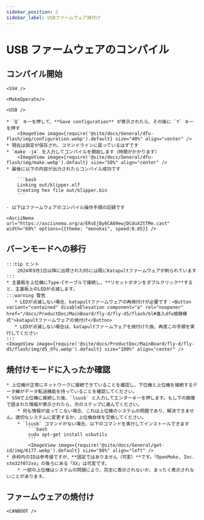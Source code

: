 ```yaml
---
sidebar_position: 2
sidebar_label: USBファームウェア焼付け
---
```




# USB ファームウェアのコンパイル


## コンパイル開始

    <SSH />

    <MakeOperate/>

    <USB />

    * `Q` キーを押して、**Save configuration** が表示されたら、その後に `Y` キーを押す
        <ImageView image={require('@site/docs/General/dfu-flash/img/configuration.webp').default} size="40%" align="center" />
    * 現在は設定が保存され、コマンドラインに戻っているはずです
    * `make -j4` を入力してコンパイルを開始します（時間がかかります）
        <ImageView image={require('@site/docs/General/dfu-flash/img/make.webp').default} size="50%" align="center" />
    * 最後に以下の内容が出力されたらコンパイル成功です

        ```bash
        Linking out/klipper.elf
        Creating hex file out/klipper.bin
        ```

    - 以下はファームウェアのコンパイル操作手順の記録です

    <AsciiNema url="https://asciinema.org/a/ERsEjBy6CA69ewjDCduXZtTMe.cast" width="60%" options={{theme: "monokai", speed:0.85}} />

## バーンモードへの移行

    :::tip ヒント
        2024年9月1日以降に出荷されたD5には既にKatapultファームウェアが刷られています
    :::
    * 主基板を上位機にType-Cケーブルで接続し、**リセットボタンをダブルクリック**すると、主基板上のLEDが点滅します。
    :::warning 警告
       * LEDが点滅しない場合、katapultファームウェアの再焼付けが必要です：<Button variant="contained" disableElevation component="a" rel="noopener" href="/docs/ProductDoc/MainBoard/fly-d/fly-d5/flash/bl#進入dfu燒錄模式">katapultファームウェアの焼付け</Button>
       * LEDが点滅しない場合は、katapultファームウェアを焼付けた後、再度この手順を実行してください
    :::
    <ImageView image={require('@site/docs/ProductDoc/MainBoard/fly-d/fly-d5/flash/img/d5_dfu.webp').default} size="100%" align="center" />
## 焼付けモードに入ったか確認

    * 上位機が正常にネットワークに接続できていることを確認し、下位機と上位機を接続するデータ線がデータ転送機能を持っていることを確認してください。
    * SSHで上位機に接続した後、`lsusb` と入力してエンターキーを押します。もし下の画像で囲まれた情報が表示されたら、次のステップに進んでください。
        * 何も情報が返ってこない場合、これは上位機のシステムの問題であり、解決できません。適切なシステムに変更するか、上位機自体を交換してください。
        * `lsusb` コマンドがない場合、以下のコマンドを実行してインストールできます
            ```bash
            sudo apt-get install usbutils
            ```
            <ImageView image={require('@site/docs/General/get-id/img/6177.webp').default} size="80%" align="left" /> 
    * 赤枠内のIDは参考値ですが、**固定ではありません（可変）**です。「OpenMoko, Inc. stm32f072xx」の後ろにある「XX」は可変です。
        * 一部の上位機はシステムの問題により、完全に表示されないか、まったく表示されないことがあります。

## ファームウェアの焼付け

    <CANBOOT />
